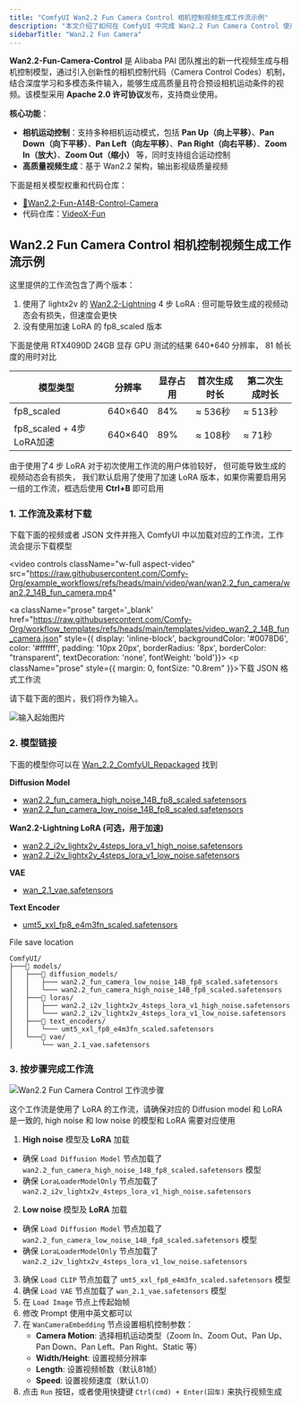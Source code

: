 ```yaml
---
title: "ComfyUI Wan2.2 Fun Camera Control 相机控制视频生成工作流示例"
description: "本文介绍了如何在 ComfyUI 中完成 Wan2.2 Fun Camera Control 使用相机控制来完成视频生成的示例"
sidebarTitle: "Wan2.2 Fun Camera"
---
```



**Wan2.2-Fun-Camera-Control** 是 Alibaba PAI 团队推出的新一代视频生成与相机控制模型，通过引入创新性的相机控制代码（Camera Control Codes）机制，结合深度学习和多模态条件输入，能够生成高质量且符合预设相机运动条件的视频。该模型采用 **Apache 2.0 许可协议**发布，支持商业使用。

**核心功能**：
- **相机运动控制**：支持多种相机运动模式，包括 **Pan Up（向上平移）**、**Pan Down（向下平移）**、**Pan Left（向左平移）**、**Pan Right（向右平移）**、**Zoom In（放大）**、**Zoom Out（缩小）** 等，同时支持组合运动控制
- **高质量视频生成**：基于 Wan2.2 架构，输出影视级质量视频

下面是相关模型权重和代码仓库：

- [🤗Wan2.2-Fun-A14B-Control-Camera](https://huggingface.co/alibaba-pai/Wan2.2-Fun-A14B-Control-Camera)
- 代码仓库：[VideoX-Fun](https://github.com/aigc-apps/VideoX-Fun)


## Wan2.2 Fun Camera Control 相机控制视频生成工作流示例

<UpdateReminder/>

这里提供的工作流包含了两个版本：
1. 使用了 lightx2v 的 [Wan2.2-Lightning](https://huggingface.co/lightx2v/Wan2.2-Lightning) 4 步 LoRA : 但可能导致生成的视频动态会有损失，但速度会更快
2. 没有使用加速 LoRA 的 fp8_scaled 版本

下面是使用 RTX4090D 24GB 显存 GPU 测试的结果 640*640 分辨率， 81 帧长度的用时对比

| 模型类型                 | 分辨率  | 显存占用 | 首次生成时长 | 第二次生成时长 |
| ------------------------ | ------- | -------- | ------------ | -------------- |
| fp8_scaled               | 640×640 | 84%      | ≈ 536秒      | ≈ 513秒        |
| fp8_scaled + 4步LoRA加速 | 640×640 | 89%      | ≈ 108秒      | ≈ 71秒         |

由于使用了4 步 LoRA 对于初次使用工作流的用户体验较好， 但可能导致生成的视频动态会有损失， 我们默认启用了使用了加速 LoRA 版本，如果你需要启用另一组的工作流，框选后使用 **Ctrl+B** 即可启用


### 1. 工作流及素材下载

下载下面的视频或者 JSON 文件并拖入 ComfyUI 中以加载对应的工作流，工作流会提示下载模型

<video
  controls
  className="w-full aspect-video"
  src="https://raw.githubusercontent.com/Comfy-Org/example_workflows/refs/heads/main/video/wan/wan2.2_fun_camera/wan2.2_14B_fun_camera.mp4"
></video>

<a className="prose"  target='_blank'  href="https://raw.githubusercontent.com/Comfy-Org/workflow_templates/refs/heads/main/templates/video_wan2_2_14B_fun_camera.json" style={{ display: 'inline-block', backgroundColor: '#0078D6', color: '#ffffff', padding: '10px 20px', borderRadius: '8px', borderColor: "transparent", textDecoration: 'none', fontWeight: 'bold'}}>
    <p className="prose" style={{ margin: 0, fontSize: "0.8rem" }}>下载 JSON 格式工作流</p>
</a>

请下载下面的图片，我们将作为输入。

![输入起始图片](https://raw.githubusercontent.com/Comfy-Org/example_workflows/refs/heads/main/video/wan/wan2.2_fun_camera/input.jpg)

### 2. 模型链接

下面的模型你可以在 [Wan_2.2_ComfyUI_Repackaged](https://huggingface.co/Comfy-Org/Wan_2.2_ComfyUI_Repackaged) 找到

**Diffusion Model**
- [wan2.2_fun_camera_high_noise_14B_fp8_scaled.safetensors](https://huggingface.co/Comfy-Org/Wan_2.2_ComfyUI_Repackaged/resolve/main/split_files/diffusion_models/wan2.2_fun_camera_high_noise_14B_fp8_scaled.safetensors)
- [wan2.2_fun_camera_low_noise_14B_fp8_scaled.safetensors](https://huggingface.co/Comfy-Org/Wan_2.2_ComfyUI_Repackaged/resolve/main/split_files/diffusion_models/wan2.2_fun_camera_low_noise_14B_fp8_scaled.safetensors)

**Wan2.2-Lightning LoRA (可选，用于加速)**
- [wan2.2_i2v_lightx2v_4steps_lora_v1_high_noise.safetensors](https://huggingface.co/Comfy-Org/Wan_2.2_ComfyUI_Repackaged/resolve/main/split_files/loras/wan2.2_i2v_lightx2v_4steps_lora_v1_high_noise.safetensors)
- [wan2.2_i2v_lightx2v_4steps_lora_v1_low_noise.safetensors](https://huggingface.co/Comfy-Org/Wan_2.2_ComfyUI_Repackaged/resolve/main/split_files/loras/wan2.2_i2v_lightx2v_4steps_lora_v1_low_noise.safetensors)

**VAE**
- [wan_2.1_vae.safetensors](https://huggingface.co/Comfy-Org/Wan_2.2_ComfyUI_Repackaged/resolve/main/split_files/vae/wan_2.1_vae.safetensors)

**Text Encoder**   
- [umt5_xxl_fp8_e4m3fn_scaled.safetensors](https://huggingface.co/Comfy-Org/Wan_2.1_ComfyUI_repackaged/resolve/main/split_files/text_encoders/umt5_xxl_fp8_e4m3fn_scaled.safetensors)


File save location

```
ComfyUI/
├───📂 models/
│   ├───📂 diffusion_models/
│   │   ├─── wan2.2_fun_camera_low_noise_14B_fp8_scaled.safetensors
│   │   └─── wan2.2_fun_camera_high_noise_14B_fp8_scaled.safetensors
│   ├───📂 loras/
│   │   ├─── wan2.2_i2v_lightx2v_4steps_lora_v1_high_noise.safetensors
│   │   └─── wan2.2_i2v_lightx2v_4steps_lora_v1_low_noise.safetensors
│   ├───📂 text_encoders/
│   │   └─── umt5_xxl_fp8_e4m3fn_scaled.safetensors 
│   └───📂 vae/
│       └── wan_2.1_vae.safetensors
```


### 3. 按步骤完成工作流

![Wan2.2 Fun Camera Control 工作流步骤](/images/tutorial/video/wan/wan_2.2_14b_fun_camera.jpg)

<Note>
  这个工作流是使用了 LoRA 的工作流，请确保对应的 Diffusion model 和 LoRA 是一致的, high noise 和 low noise 的模型和 LoRA 需要对应使用
</Note>

1. **High noise** 模型及 **LoRA** 加载
  - 确保 `Load Diffusion Model` 节点加载了 `wan2.2_fun_camera_high_noise_14B_fp8_scaled.safetensors` 模型
  - 确保 `LoraLoaderModelOnly` 节点加载了 `wan2.2_i2v_lightx2v_4steps_lora_v1_high_noise.safetensors`
2. **Low noise** 模型及 **LoRA** 加载
  - 确保 `Load Diffusion Model` 节点加载了 `wan2.2_fun_camera_low_noise_14B_fp8_scaled.safetensors` 模型
  - 确保 `LoraLoaderModelOnly` 节点加载了 `wan2.2_i2v_lightx2v_4steps_lora_v1_low_noise.safetensors`
3. 确保 `Load CLIP` 节点加载了 `umt5_xxl_fp8_e4m3fn_scaled.safetensors` 模型
4. 确保 `Load VAE` 节点加载了 `wan_2.1_vae.safetensors` 模型
5. 在 `Load Image` 节点上传起始帧
6. 修改 Prompt 使用中英文都可以
7. 在 `WanCameraEmbedding` 节点设置相机控制参数：
   - **Camera Motion**: 选择相机运动类型（Zoom In、Zoom Out、Pan Up、Pan Down、Pan Left、Pan Right、Static 等）
   - **Width/Height**: 设置视频分辨率
   - **Length**: 设置视频帧数（默认81帧）
   - **Speed**: 设置视频速度（默认1.0）
8. 点击 `Run` 按钮，或者使用快捷键 `Ctrl(cmd) + Enter(回车)` 来执行视频生成
